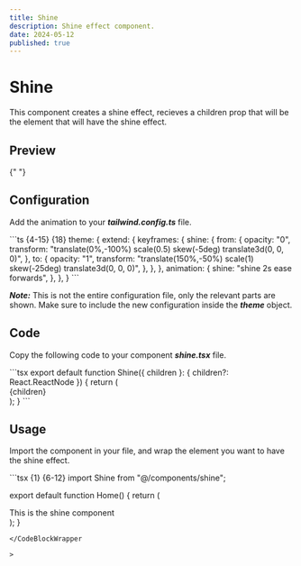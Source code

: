 ```yaml
---
title: Shine
description: Shine effect component.
date: 2024-05-12
published: true
---
```


# Shine

This component creates a shine effect, recieves a children prop that will be the element that will have the shine effect.

## Preview

<ComponentPreview name="shine" />{" "}

## Configuration

Add the animation to your **_tailwind.config.ts_** file.

<CodeBlockWrapper size="full">
```ts {4-15} {18}
  theme: {
    extend: {
      keyframes: {
        shine: {
         from: {
            opacity: "0",
            transform:
              "translate(0%,-100%) scale(0.5) skew(-5deg) translate3d(0, 0, 0)",
          },
          to: {
            opacity: "1",
            transform:
              "translate(150%,-50%) scale(1) skew(-25deg) translate3d(0, 0, 0)",
          },
        },
      },
      animation: {
       shine: "shine 2s ease forwards",
      },
    },
  }
```
</CodeBlockWrapper>

**_Note:_** This is not the entire configuration file, only the relevant parts are shown. Make sure to include the new configuration inside the **_theme_** object.

## Code

Copy the following code to your component **_shine.tsx_** file.

<CodeBlockWrapper size="full">
```tsx
export default function Shine({ children }: { children?: React.ReactNode }) {
  return (
    <div className="relative w-full h-full flex justify-center items-center overflow-hidden">
      {children}
      <div className="z-10 absolute w-5 md:w-8 h-[calc(70%)] md:h-[calc(90%)] top-[calc(-10%)] bg-white/30 blur-2xl animate-shine"></div>
    </div>
  );
}
```
</CodeBlockWrapper>

## Usage

Import the component in your file, and wrap the element you want to have the shine effect.

<CodeBlockWrapper size="full">
```tsx {1} {6-12}
import Shine from "@/components/shine";

export default function Home() {
  return (
    <main>
        <Shine>
          <section className="py-24">
            <span className="text-2xl font-bold tracking-tighter sm:text-3xl md:text-4xl lg:text-5xl/none text-transparent bg-clip-text bg-gradient-to-b from-white to-purple-100">
            This is the shine component
            </span>
          </section>
        </Shine>
    </main>
  );
}
```
</CodeBlockWrapper

>
